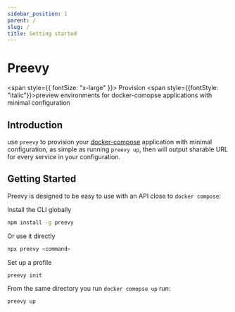 ```yaml
---
sidebar_position: 1
parent: /
slug: /
title: Getting started
---
```


# Preevy

<span style={{ fontSize: "x-large" }}>
  Provision <span style={{fontStyle: "italic"}}>preview environments</span> for docker-comopse applications with minimal
  configuration
</span>

## Introduction

use `preevy` to provision your [docker-compose](https://docs.docker.com/compose/) application with minimal configuration, as simple as running `preevy up`, then will output sharable URL for every service in your configuration.

## Getting Started

Preevy is designed to be easy to use with an API close to `docker compose`:

Install the CLI globally

```bash npm2yarn
npm install -g preevy
```

Or use it directly

```bash
npx preevy <command>
```

Set up a profile

```bash
preevy init
```

From the same directory you run `docker comopse up` run:

```bash
preevy up
```
